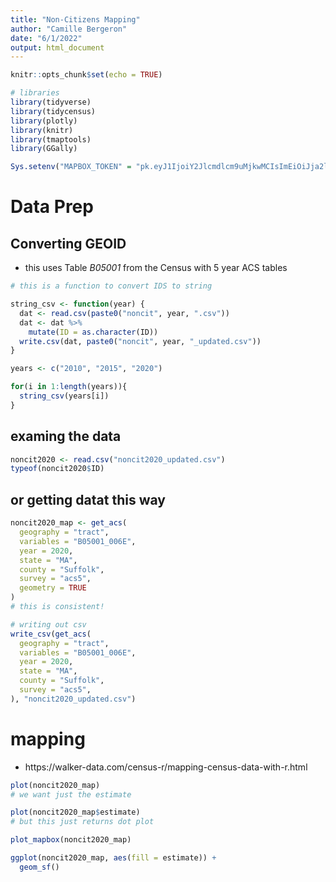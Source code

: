 ```yaml
---
title: "Non-Citizens Mapping"
author: "Camille Bergeron"
date: "6/1/2022"
output: html_document
---
```


```r
knitr::opts_chunk$set(echo = TRUE)

# libraries
library(tidyverse)
library(tidycensus)
library(plotly)
library(knitr)
library(tmaptools)
library(GGally)

Sys.setenv("MAPBOX_TOKEN" = "pk.eyJ1IjoiY2Jlcmdlcm9uMjkwMCIsImEiOiJja2lrdDR2aHQwZDJ6MnFxd2xqYTAxbXE2In0.JAMa9qlFdDtzdyQnk6dSCg")

```

# Data Prep

## Converting GEOID

+ this uses Table _B05001_ from the Census with 5 year ACS tables

```r
# this is a function to convert IDS to string

string_csv <- function(year) {
  dat <- read.csv(paste0("noncit", year, ".csv"))
  dat <- dat %>% 
    mutate(ID = as.character(ID))
  write.csv(dat, paste0("noncit", year, "_updated.csv"))
}

years <- c("2010", "2015", "2020")

for(i in 1:length(years)){
  string_csv(years[i])
}

```

## examing the data

```r
noncit2020 <- read.csv("noncit2020_updated.csv")
typeof(noncit2020$ID)
```

## or getting datat this way 

```r
noncit2020_map <- get_acs(
  geography = "tract",
  variables = "B05001_006E",
  year = 2020,
  state = "MA", 
  county = "Suffolk",
  survey = "acs5",
  geometry = TRUE
)
# this is consistent! 

# writing out csv
write_csv(get_acs(
  geography = "tract",
  variables = "B05001_006E",
  year = 2020,
  state = "MA", 
  county = "Suffolk",
  survey = "acs5",
), "noncit2020_updated.csv")
```
# mapping

+ https://walker-data.com/census-r/mapping-census-data-with-r.html

```r
plot(noncit2020_map)
# we want just the estimate 

plot(noncit2020_map$estimate)
# but this just returns dot plot 

plot_mapbox(noncit2020_map)

ggplot(noncit2020_map, aes(fill = estimate)) +
  geom_sf()
```

